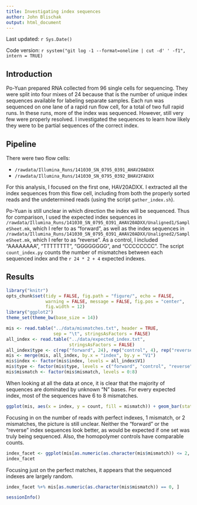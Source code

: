 ```yaml
---
title: Investigating index sequences
author: John Blischak
output: html_document
---
```


Last updated: `r Sys.Date()`

Code version: `r system("git log -1 --format=oneline | cut -d' ' -f1", intern = TRUE)`

## Introduction

Po-Yuan prepared RNA collected from 96 single cells for sequencing.
They were split into four mixes of 24 because that is the number of unique index sequences available for labeling separate samples.
Each run was sequenced on one lane of a rapid run flow cell, for a total of two full rapid runs.
In these runs, more of the index was sequenced.
However, still very few were properly resolved.
I investigated the sequences to learn how likely they were to be partial sequences of the correct index.

## Pipeline

There were two flow cells:

*  `/rawdata/Illumina_Runs/141030_SN_0795_0391_AHAV20ADXX`
*  `/rawdata/Illumina_Runs/141030_SN_0795_0392_BHAV2FADXX`

For this analysis, I focused on the first one, HAV20ADXX.
I extracted all the index sequences from this flow cell, including from both the properly sorted reads and the undetermined reads (using the script `gather_index.sh`).

Po-Yuan is still unclear in which direction the index will be sequenced.
Thus for comparison, I used the expected index sequences in `/rawdata/Illumina_Runs/141030_SN_0795_0391_AHAV20ADXX/Unaligned1/SampleSheet.mk`, which I refer to as "forward", as well as the index sequences in `/rawdata/Illumina_Runs/141030_SN_0795_0391_AHAV20ADXX/Unaligned2/SampleSheet.mk`, which I refer to as "reverse".
As a control, I included "AAAAAAAA", "TTTTTTTT", "GGGGGGGG", and "CCCCCCCC".
The script `count_index.py` counts the number of mismatches between each sequenced index and the `r 24 * 2 + 4` expected indexes.

## Results

```r
library("knitr")
opts_chunk$set(tidy = FALSE, fig.path = "figure/", echo = FALSE,
               warning = FALSE, message = FALSE, fig.pos = "center",
               fig.width = 12)
library("ggplot2")
theme_set(theme_bw(base_size = 14))
```

```r
mis <- read.table("../data/mismatches.txt", header = TRUE,
                  sep = "\t", stringsAsFactors = FALSE)
all_index <- read.table("../data/expected_index.txt",
                        stringsAsFactors = FALSE)
all_index$type <- c(rep("forward", 24), rep("control", 4), rep("reverse", 24))
mis <- merge(mis, all_index, by.x = "index", by.y = "V1")
mis$index <- factor(mis$index, levels = all_index$V1)
mis$type <- factor(mis$type, levels = c("forward", "control", "reverse"))
mis$mismatch <- factor(mis$mismatch, levels = 0:8)
```

When looking at all the data at once, it is clear that the majority of sequences are dominated by unknown "N" bases.
For every expected index, most of the sequences have 6 to 8 mismatches.

```r
ggplot(mis, aes(x = index, y = count, fill = mismatch)) + geom_bar(stat = "identity") + theme(axis.text.x  = element_text(angle = 90)) + scale_fill_brewer(type = "sequential", palette = "Greens")
```

Focusing in on the number of reads with perfect indexes, 1 mismatch, or 2 mismatches, the picture is still unclear.
Neither the "forward" or the "reverse" index sequences look better, as would be expected if one set was truly being sequenced.
Also, the homopolymer controls have comparable counts.

```r
index_facet <- ggplot(mis[as.numeric(as.character(mis$mismatch)) <= 2, ], aes(x = index, y = count, fill = type)) + geom_bar(stat = "identity") + theme(axis.text.x  = element_text(angle = 90)) + scale_fill_brewer(type = "qualitative", palette = "Dark2") + facet_grid(mismatch ~ .) 
index_facet
```

Focusing just on the perfect matches, it appears that the sequenced indexes are largely random.

```r
index_facet %+% mis[as.numeric(as.character(mis$mismatch)) == 0, ]
```

```r
sessionInfo()
```
